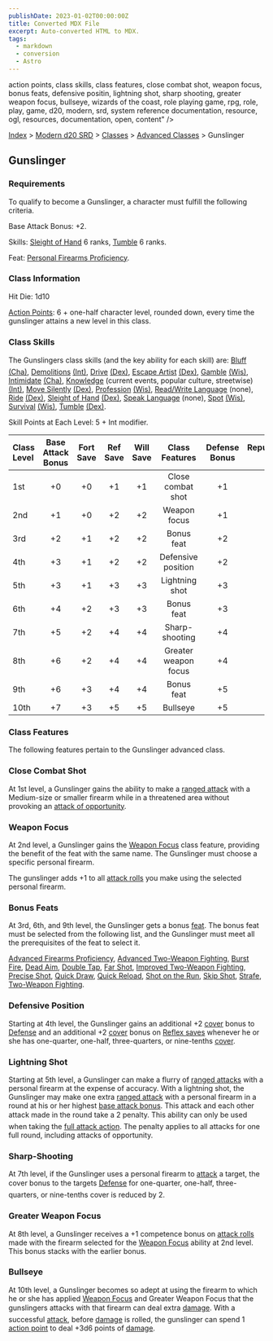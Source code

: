 ```yaml
---
publishDate: 2023-01-02T00:00:00Z
title: Converted MDX File
excerpt: Auto-converted HTML to MDX.
tags:
  - markdown
  - conversion
  - Astro
---
```


action points, class skills, class features, close combat shot, weapon focus, bonus feats, defensive positin, lightning shot, sharp shooting, greater weapon focus, bullseye, wizards of the coast, role playing game, rpg, role, play, game, d20, modern, srd, system reference documentation, resource, ogl, resources, documentation, open, content" />
	










[Index](-index) > [Modern d20 SRD](modern-d20-srd-index) > [Classes](modern-d20-srd-classes-index) > [Advanced Classes](modern-d20-srd-classes-advanced-index) > Gunslinger




## Gunslinger


### Requirements


To qualify to become a Gunslinger, a character must fulfill the following criteria.


Base Attack Bonus: +2.


Skills: [Sleight of Hand](modern-d20-srd-skills-sleight-of-hand) 6 ranks, [Tumble](modern-d20-srd-skills-tumble) 6 ranks.


Feat: [Personal
  Firearms Proficiency](modern-d20-srd-feats-personal-firearms-proficiency).


### Class Information


Hit Die: 1d10


[Action Points](modern-d20-srd-basics-action-points): 6 + one-half character level, rounded down, every time the gunslinger attains a new level in this class.


### Class Skills


The Gunslingers class skills (and the key ability for each skill) are: [Bluff](modern-d20-srd-skills-bluff) [(Cha)](modern-d20-srd-basics-ability-scores), [Demolitions](modern-d20-srd-skills-demolitions) [(Int)](modern-d20-srd-basics-ability-scores), [Drive](modern-d20-srd-skills-drive) [(Dex)](modern-d20-srd-basics-ability-scores), [Escape Artist](modern-d20-srd-skills-escape-artist) [(Dex)](modern-d20-srd-basics-ability-scores), [Gamble](modern-d20-srd-skills-gamble) [(Wis)](modern-d20-srd-basics-ability-scores), [Intimidate](modern-d20-srd-skills-intimidate) [(Cha)](modern-d20-srd-basics-ability-scores), [Knowledge](modern-d20-srd-skills-knowledge) (current events, popular culture, streetwise) [(Int)](modern-d20-srd-basics-ability-scores), [Move Silently](modern-d20-srd-skills-move-silently) [(Dex)](modern-d20-srd-basics-ability-scores), [Profession](modern-d20-srd-skills-profession) [(Wis)](modern-d20-srd-basics-ability-scores), [Read/Write
  Language](modern-d20-srd-skills-read-write-language) (none), [Ride](modern-d20-srd-skills-ride) [(Dex)](modern-d20-srd-basics-ability-scores), [Sleight of Hand](modern-d20-srd-skills-sleight-of-hand) [(Dex)](modern-d20-srd-basics-ability-scores), [Speak
  Language](modern-d20-srd-skills-speak-language) (none), [Spot](modern-d20-srd-skills-spot) [(Wis)](modern-d20-srd-basics-ability-scores), [Survival](modern-d20-srd-skills-survival) [(Wis)](modern-d20-srd-basics-ability-scores), [Tumble](modern-d20-srd-skills-tumble) [(Dex)](modern-d20-srd-basics-ability-scores).


Skill Points at Each Level: 5 + Int modifier.


| Class Level | Base Attack Bonus | Fort Save | Ref Save | Will Save | Class Features | Defense Bonus | Reputation Bonus |
| :------------- | :-------------------: | :-----------: | :----------: | :-----------: | :----------------: | :---------------: | ------------------: |
| 1st | +0 | +0 | +1 | +1 | Close combat shot | +1 | +0 |
| 2nd | +1 | +0 | +2 | +2 | Weapon focus | +1 | +0 |
| 3rd | +2 | +1 | +2 | +2 | Bonus feat | +2 | +1 |
| 4th | +3 | +1 | +2 | +2 | Defensive position | +2 | +1 |
| 5th | +3 | +1 | +3 | +3 | Lightning shot | +3 | +1 |
| 6th | +4 | +2 | +3 | +3 | Bonus feat | +3 | +2 |
| 7th | +5 | +2 | +4 | +4 | Sharp-shooting | +4 | +2 |
| 8th | +6 | +2 | +4 | +4 | Greater weapon focus | +4 | +2 |
| 9th | +6 | +3 | +4 | +4 | Bonus feat | +5 | +3 |
| 10th | +7 | +3 | +5 | +5 | Bullseye | +5 | +3 |



### Class Features


The following features pertain to the Gunslinger advanced class.


### Close Combat Shot


At 1st level, a Gunslinger gains the ability to make a [ranged
  attack](modern-d20-srd-combat-attack-roll) with a Medium-size or smaller firearm while in a threatened area without provoking an [attack
  of opportunity](modern-d20-srd-combat-attacks-of-opportunity).


### Weapon Focus


At 2nd level, a Gunslinger gains the [Weapon
  Focus](modern-d20-srd-feats-weapon-focus) class feature, providing the benefit of the feat with the same name. The Gunslinger must choose a specific personal firearm.


The gunslinger adds +1 to all [attack
  rolls](modern-d20-srd-combat-attack-roll) you make using the selected personal firearm.


### Bonus Feats


At 3rd, 6th, and 9th level, the Gunslinger gets a bonus [feat](modern-d20-srd-feats-index). The bonus feat must be selected from the following list, and the Gunslinger must meet all the prerequisites of the feat to select it.


[Advanced
  Firearms Proficiency](modern-d20-srd-feats-advanced-firearms-proficiency), [Advanced
  Two-Weapon Fighting](modern-d20-srd-feats-advanced-two-weapon-fighting), [Burst
  Fire](modern-d20-srd-feats-burst-fire), [Dead Aim](modern-d20-srd-feats-dead-aim), [Double
  Tap](modern-d20-srd-feats-double-tap), [Far Shot](modern-d20-srd-feats-far-shot), [Improved
  Two-Weapon Fighting](modern-d20-srd-feats-improved-two-weapon-fighting), [Precise
  Shot](modern-d20-srd-feats-precise-shot), [Quick Draw](modern-d20-srd-feats-quick-draw), [Quick
  Reload](modern-d20-srd-feats-quick-reload), [Shot on the
  Run](modern-d20-srd-feats-shot-on-the-run), [Skip Shot](modern-d20-srd-feats-skip-shot), [Strafe](modern-d20-srd-feats-strafe), [Two-Weapon
  Fighting](modern-d20-srd-feats-two-weapon-fighting).


### Defensive Position


Starting at 4th level, the Gunslinger gains an additional +2 [cover](modern-d20-srd-combat-cover) bonus to [Defense](modern-d20-srd-combat-defense) and an additional +2 [cover](modern-d20-srd-combat-cover) bonus on [Reflex saves](modern-d20-srd-basics-saving-throws) whenever he or she has one-quarter, one-half, three-quarters, or nine-tenths [cover](modern-d20-srd-combat-cover).


### Lightning Shot


Starting at 5th level, a Gunslinger can make a flurry of [ranged
  attacks](modern-d20-srd-combat-attack-roll) with a personal firearm at the expense of accuracy. With a lightning shot, the Gunslinger may make one extra [ranged
  attack](modern-d20-srd-combat-attack-roll) with a personal firearm in a round at his or her highest [base
  attack bonus](modern-d20-srd-combat-attack-bonus). This attack and each other attack made in the round take a 2 penalty. This ability can only be used when taking the [full
  attack action](modern-d20-srd-combat-full-round-actions). The penalty applies to all attacks for one full round, including attacks of opportunity.


### Sharp-Shooting


At 7th level, if the Gunslinger uses a personal firearm to [attack](modern-d20-srd-combat-attack-roll) a target, the cover bonus to the targets [Defense](modern-d20-srd-combat-defense) for one-quarter, one-half, three-quarters, or nine-tenths cover is reduced by 2.


### Greater Weapon Focus


At 8th level, a Gunslinger receives a +1 competence bonus on [attack
  rolls](modern-d20-srd-combat-attack-roll) made with the firearm selected for the [Weapon
  Focus](modern-d20-srd-feats-weapon-focus) ability at 2nd level. This bonus stacks with the earlier bonus.


### Bullseye


At 10th level, a Gunslinger becomes so adept at using the firearm to which he or she has applied [Weapon
  Focus](modern-d20-srd-feats-weapon-focus) and Greater Weapon Focus that the gunslingers attacks with that firearm can deal extra [damage](modern-d20-srd-combat-damage). With a successful [attack](modern-d20-srd-combat-attack-roll), before [damage](modern-d20-srd-combat-damage) is rolled, the gunslinger can spend 1 [action
  point](modern-d20-srd-basics-action-points) to deal +3d6 points of [damage](modern-d20-srd-combat-damage).



